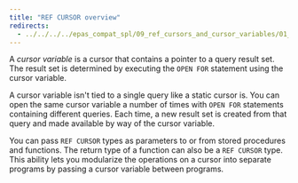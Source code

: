 ```yaml
---
title: "REF CURSOR overview"
redirects:
  - ../../../../epas_compat_spl/09_ref_cursors_and_cursor_variables/01_ref_cursor_overview #generated for docs/epas/reorg-role-use-case-mode
---
```


<div id="ref_cursor_overview" class="registered_link"></div>

A *cursor variable* is a cursor that contains a pointer to a query result set. The result set is determined by executing the `OPEN FOR` statement using the cursor variable.

A cursor variable isn't tied to a single query like a static cursor is. You can open the same cursor variable a number of times with `OPEN FOR` statements containing different queries. Each time, a new result set is created from that query and made available by way of the cursor variable.

You can pass `REF CURSOR` types as parameters to or from stored procedures and functions. The return type of a function can also be a `REF CURSOR` type. This ability lets you modularize the operations on a cursor into separate programs by passing a cursor variable between programs.

